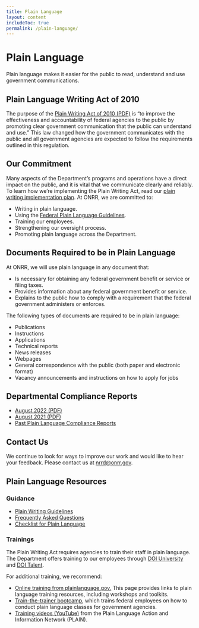 ```yaml
---
title: Plain Language
layout: content
includeToc: true
permalink: /plain-language/
---
```


# Plain Language

Plain language makes it easier for the public to read, understand and use government communications. 

## Plain Language Writing Act of 2010 

The purpose of the [Plain Writing Act of 2010 (PDF)](https://www.govinfo.gov/content/pkg/BILLS-111hr946enr/pdf/BILLS-111hr946enr.pdf) is “to improve the effectiveness and accountability of federal agencies to the public by promoting clear government communication that the public can understand and use.” This law changed how the government communicates with the public and all government agencies are expected to follow the requirements outlined in this regulation. 

## Our Commitment 

Many aspects of the Department’s programs and operations have a direct impact on the public, and it is vital that we communicate clearly and reliably. To learn how we’re implementing the Plain Writing Act, read our [plain writing implementation plan](https://www.doi.gov/plainlanguage/plain-writing-act). At ONRR, we are committed to: 

- Writing in plain language. 
- Using the [Federal Plain Language Guidelines](https://www.plainlanguage.gov/guidelines/).  
- Training our employees. 
- Strengthening our oversight process. 
- Promoting plain language across the Department. 

## Documents Required to be in Plain Language 

At ONRR, we will use plain language in any document that: 

- Is necessary for obtaining any federal government benefit or service or filing taxes. 
- Provides information about any federal government benefit or service. 
- Explains to the public how to comply with a requirement that the federal government administers or enforces. 

The following types of documents are required to be in plain language: 

- Publications 
- Instructions 
- Applications 
- Technical reports 
- News releases 
- Webpages 
- General correspondence with the public (both paper and electronic format) 
- Vacancy announcements and instructions on how to apply for jobs 

## Departmental Compliance Reports

- [August 2022 (PDF)](https://www.doi.gov/sites/doi.gov/files/plain-language-report-august-2022.pdf)
- [August 2021 (PDF)](https://www.doi.gov/sites/doi.gov/files/doi-plain-writing-act-compliance-report-august-2021.pdf)
- [Past Plain Language Compliance Reports](https://www.doi.gov/plainlanguage/past-plain-language-compliance-reports)

## Contact Us

We continue to look for ways to improve our work and would like to hear your feedback. Please contact us at [nrrd@onrr.gov](mailto:nrrd@onrr.gov).

## Plain Language Resources

### Guidance 

- [Plain Writing Guidelines](https://www.plainlanguage.gov/guidelines/)
- [Frequently Asked Questions](https://www.plainlanguage.gov/about/definitions/)  
- [Checklist for Plain Language](https://www.plainlanguage.gov/resources/checklists/checklist/) 

### Trainings 

The Plain Writing Act requires agencies to train their staff in plain language. The Department offers training to our employees through [DOI University](https://doiu.doi.gov/catalog) and [DOI Talent](https://doitalent.ibc.doi.gov/). 
<br />

For additional training, we recommend: 

- [Online training from plainlanguage.gov.](https://www.plainlanguage.gov/training/online-training/) This page provides links to plain language training resources, including workshops and toolkits. 
- [Train-the-trainer bootcamp](https://www.plainlanguage.gov/training/train-the-trainer-bootcamp/), which trains federal employees on how to conduct plain language classes for government agencies. 
- [Training videos (YouTube)](https://www.youtube.com/playlist?list=PLd9b-GuOJ3nHMlmPFMw8cJxN_DW-odj0J) from the Plain Language Action and Information Network (PLAIN).